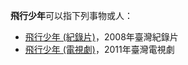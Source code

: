 '''飛行少年'''可以指下列事物或人：
*[[飛行少年_(紀錄片)|飛行少年 (紀錄片)]]，2008年臺灣紀錄片
*[[飛行少年_(電視劇)|飛行少年 (電視劇)]]，2011年臺灣電視劇

{{disambig|Cat=四字消歧义}}